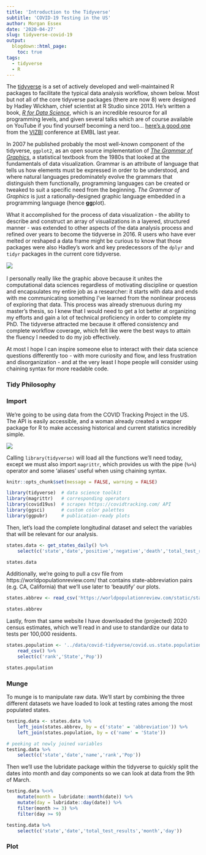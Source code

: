 ```yaml
---
title: 'Introduction to the Tidyverse'
subtitle: 'COVID-19 Testing in the US'
author: Morgan Essex
date: '2020-04-27'
slug: tidyverse-covid-19
output:
  blogdown::html_page:
    toc: true
tags:
  - tidyverse
  - R
---
```


The [tidyverse](https://www.tidyverse.org/packages/) is a set of actively developed and well-maintained R packages to facilitate the typical data analysis workflow, shown below. Most but not all of the core tidyverse packages (there are now 8) were designed by Hadley Wickham, chief scientist at R Studio since 2013. He's written a book, [_R for Data Science_](https://r4ds.had.co.nz/), which is an incredible resource for all programming levels, and given several talks which are of course available on YouTube if you find yourself becoming a nerd too... [here's a good one](https://www.youtube.com/watch?v=9YTNYT1maa4) from the [VIZBI](https://vizbi.org/) conference at EMBL last year. 

In 2007 he published probably the most well-known component of the tidyverse, `ggplot2`, as an open source implementation of [_The Grammar of Graphics_](https://towardsdatascience.com/a-comprehensive-guide-to-the-grammar-of-graphics-for-effective-visualization-of-multi-dimensional-1f92b4ed4149), a statistical textbook from the 1980s that looked at the fundamentals of data visualization. Grammar is an attribute of language that tells us how elements must be expressed in order to be understood, and where natural languages predominately evolve the grammars that distinguish them functionally, programming languages can be created or tweaked to suit a specific need from the beginning. _The Grammar of Graphics_ is just a rationally-designed graphic language embedded in a programming language (hence **gg**plot). 

What it accomplished for the process of data visualization - the ability to describe and construct an array of visualizations in a layered, structured manner - was extended to other aspects of the data analysis process and refined over years to become the tidyverse in 2016. R users who have ever melted or reshaped a data frame might be curious to know that those packages were also Hadley's work and key predecessors of the `dplyr` and `tidyr` packages in the current core tidyverse.

![](../data/covid-tidyverse/data.science.process.png)
<br><br>
I personally really like the graphic above because it unites the computational data sciences regardless of motivating discipline or question and encapsulates my entire job as a researcher: it starts with data and ends with me communicating something I've learned from the nonlinear process of exploring that data. This process was already strenuous during my master's thesis, so I knew that I would need to get a lot better at organizing my efforts and gain a lot of technical proficiency in order to complete my PhD. The tidyverse attracted me because it offered consistency and complete workflow coverage, which felt like were the best ways to attain the fluency I needed to do my job effectively. 

At most I hope I can inspire someone else to interact with their data science questions differently too - with more curiosity and flow, and less frustration and disorganization - and at the very least I hope people will consider using chaining syntax for more readable code.

### Tidy Philosophy

### Import

We're going to be using data from the COVID Tracking Project in the US. The API is easily accessible, and a woman already created a wrapper package for R to make accessing historical and current statistics incredibly simple.

![](../data/covid-tidyverse/covidtracking.png)

Calling `library(tidyverse)` will load all the functions we'll need today, except we must also import `magrittr`, which provides us with the pipe (`%>%`) operator and some 'aliases' useful when using chaining syntax.

```r
knitr::opts_chunk$set(message = FALSE, warning = FALSE)
```

```r
library(tidyverse)  # data science toolkit
library(magrittr)   # corresponding operators
library(covid19us)  # scrapes https://covidtracking.com/ API
library(ggsci)      # custom color palettes
library(ggpubr)     # publication-ready plots
```

Then, let's load the complete longitudinal dataset and select the variables that will be relevant for our analysis.

```r
states.data <- get_states_daily() %>%
    select(c('state','date','positive','negative','death','total_test_results'))

states.data
```

Additionally, we're going to pull a csv file from https://worldpopulationreview.com/ that contains state-abbreviation pairs (e.g. CA, California) that we'll use later to 'beautify' our plots.

```r
states.abbrev <- read_csv('https://worldpopulationreview.com/static/states/abbr-name-list.csv')

states.abbrev
```

Lastly, from that same website I have downloaded the (projected) 2020 census estimates, which we'll read in and use to standardize our data to tests per 100,000 residents.

```r
states.population <- '../data/covid-tidyverse/covid.us.state.population.csv' %>%
    read_csv() %>%
    select(c('rank','State','Pop'))

states.population
```


### Munge
To munge is to manipulate raw data. We'll start by combining the three different datasets we have loaded to look at testing rates among the most populated states.

```r
testing.data <- states.data %>%
    left_join(states.abbrev, by = c('state' = 'abbreviation')) %>%
    left_join(states.population, by = c('name' = 'State'))

# peeking at newly joined variables
testing.data %>%
    select(c('state','date','name','rank','Pop'))
```

Then we'll use the lubridate package within the tidyverse to quickly split the dates into month and day components so we can look at data from the 9th of March.

```r
testing.data %<>%
    mutate(month = lubridate::month(date)) %>%
    mutate(day = lubridate::day(date)) %>%
    filter(month >= 3) %>%
    filter(day >= 9)

testing.data %>%
    select(c('state','date','total_test_results','month','day'))
```


### Plot
